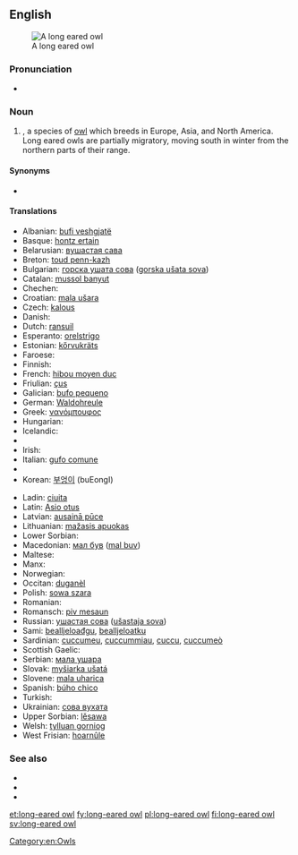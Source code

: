 ==English==
[[Image:Waldohreule_in_freier_Wildbahn.jpg|thumb|A long eared owl]]

===Pronunciation===
* {{a|UK}} {{IPA|/ˌlɒŋɪədˈaʊl/}}

===Noun===
{{en-noun|head=[[long]]-[[eared]] [[owl]]}}

# {{taxlink|Asio otus|species}}, a species of [[owl]] which breeds in Europe, Asia, and North America. Long eared owls are partially migratory, moving south in winter from the northern parts of their range.

====Synonyms====
* {{taxlink|Stix otus|species}} {{qualifier|former taxonomic name}}

====Translations====
{{trans-top|Asio otus}}
* Albanian: [[bufi veshgjatë]]
* Basque: [[hontz ertain]]
* Belarusian: [[вушастая сава]]
* Breton: [[toud penn-kazh]]
* Bulgarian: [[горска ушата сова]] ([[gorska ušata sova]])
* Catalan: [[mussol banyut]]
* Chechen: {{tø|ce|бухIа}}
* Croatian: [[mala ušara]]
* Czech: [[kalous]]
* Danish: {{t-|da|skovhornugle}}
* Dutch: [[ransuil]] {{m}}
* Esperanto: [[orelstrigo]]
* Estonian: [[kőrvukräts]]
* Faroese: {{t-|fo|kattúla}}
* Finnish: {{t+|fi|sarvipöllö}}
* French: [[hibou moyen duc]] {{m}}
* Friulian: [[çus]]
* Galician: [[bufo pequeno]]
* German: [[Waldohreule]] {{f}}
* Greek: [[νανόμπουφος]]
* Hungarian: {{t-|hu|erdei fülesbagoly}}
* Icelandic: {{t+|is|eyrugla}}
* {{trreq|id}}
* Irish: {{t-|ga|ceann cait}}
* Italian: [[gufo comune]]
* {{trreq|ja}}
* Korean: [[부엉이]] (buEongI)
{{trans-mid}}
* Ladin: [[ciuita]]
* Latin: [[Asio otus]]
* Latvian: [[ausainā pūce]]
* Lithuanian: [[mažasis apuokas]]
* Lower Sorbian:
* Macedonian: [[мал був]] ([[mal buv]])
* Maltese: {{t-|mt|qattus}}
* Manx: {{t-|gv|hullad eairkagh|f}}
* Norwegian: {{t-|no|hornugle}}
* Occitan: [[duganèl]]
* Polish: [[sowa szara]]
* Romanian: {{t-|ro|ciuf de pădure|m}}
* Romansch: [[piv mesaun]]
* Russian: [[ушастая сова]] ([[ušastaja sova]])
* Sami: [[bealljeloađgu]], [[bealljeloatku]]
* Sardinian: [[cuccumeu]], [[cuccummiau]], [[cuccu]], [[cuccumeò]]
* Scottish Gaelic: {{t-|gd|comhachag-adharcach|f}}
* Serbian: [[мала ушара]]
* Slovak: [[myšiarka ušatá]]
* Slovene: [[mala uharica]]
* Spanish: [[búho chico]]
* Turkish: {{t+|tr|kulaklı orman baykuşu}}
* Ukrainian: [[сова вухата]]
* Upper Sorbian: [[lěsawa]]
* Welsh: [[tylluan gorniog]]
* West Frisian: [[hoarnûle]]
{{trans-bottom}}

===See also===
* {{pedia}}
* {{specieslite|Asio otus}}
* {{commonslite|Asio otus}}

[[Category:en:Owls]]

[[et:long-eared owl]]
[[fy:long-eared owl]]
[[pl:long-eared owl]]
[[fi:long-eared owl]]
[[sv:long-eared owl]]